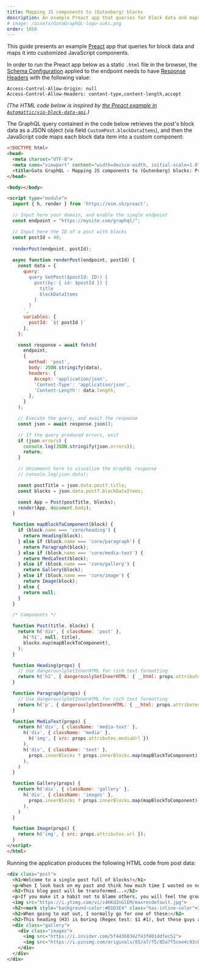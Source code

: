 ```yaml
---
title: Mapping JS components to (Gutenberg) blocks
description: An example Preact app that queries for block data and maps it into customized JavaScript components.
# image: /assets/GatoGraphQL-logo-suki.png
order: 1050
---
```


This guide presents an example [Preact](https://preactjs.com/) app that queries for block data and maps it into customized JavaScript components.

<Banner type="important">

In order to run the Preact app below as a static `.html` file in the browser, the [Schema Configuration](/guides/use/creating-a-schema-configuration) applied to the endpoint needs to have [Response Headers](/guides/schema/adding-custom-headers-to-the-graphql-response-cors) with the following value:

```apacheconf
Access-Control-Allow-Origin: null
Access-Control-Allow-Headers: content-type,content-length,accept
```

</Banner>

_(The HTML code below is inspired by [the Preact example in `Automattic/vip-block-data-api`](https://github.com/Automattic/vip-block-data-api/#preact-example).)_

The GraphQL query contained in the code below retrieves the post's block data as a JSON object (via field `CustomPost.blockDataItems`), and then the JavaScript code maps each block data item into a custom component:

```html
<!DOCTYPE html>
<head>
  <meta charset="UTF-8">
  <meta name="viewport" content="width=device-width, initial-scale=1.0">
  <title>Gato GraphQL - Mapping JS components to (Gutenberg) blocks: Preact example</title>
</head>

<body></body>

<script type="module">
  import { h, render } from 'https://esm.sh/preact';

  // Input here your domain, and enable the single endpoint
  const endpoint = "https://mysite.com/graphql/";

  // Input here the ID of a post with blocks
  const postId = 40;
  
  renderPost(endpoint, postId);
  
  async function renderPost(endpoint, postId) {
    const data = {
      query: `
        query GetPost($postId: ID!) {
          post(by: { id: $postId }) {
            title
            blockDataItems
          }
        }
      `,
      variables: {
        postId: `${ postId }`
      },
    };

    const response = await fetch(
      endpoint,
      {
        method: 'post',
        body: JSON.stringify(data),
        headers: {
          Accept: 'application/json',
          'Content-Type': 'application/json',
          'Content-Length': data.length,
        },
      }
    );

    // Execute the query, and await the response
    const json = await response.json();

    // If the query produced errors, exit
    if (json.errors) {
      console.log(JSON.stringify(json.errors));
      return;
    }

    // Uncomment here to visualize the GraphQL response
    // console.log(json.data);

    const postTitle = json.data.post?.title;
    const blocks = json.data.post?.blockDataItems;

    const App = Post(postTitle, blocks);
    render(App, document.body);
  }

  function mapBlockToComponent(block) {
    if (block.name === 'core/heading') {
      return Heading(block);
    } else if (block.name === 'core/paragraph') {
      return Paragraph(block);
    } else if (block.name === 'core/media-text') {
      return MediaText(block);
    } else if (block.name === 'core/gallery') {
      return Gallery(block);
    } else if (block.name === 'core/image') {
      return Image(block);
    } else {
      return null;
    }
  }

  /* Components */

  function Post(title, blocks) {
    return h('div', { className: 'post' },
      h('h1', null, title),
      blocks.map(mapBlockToComponent),
    );
  }

  function Heading(props) {
    // Use dangerouslySetInnerHTML for rich text formatting
    return h('h2', { dangerouslySetInnerHTML: { __html: props.attributes.content } });
  }

  function Paragraph(props) {
    // Use dangerouslySetInnerHTML for rich text formatting
    return h('p', { dangerouslySetInnerHTML: { __html: props.attributes.content } });
  }

  function MediaText(props) {
    return h('div', { className: 'media-text' },
      h('div', { className: 'media' },
        h('img', { src: props.attributes.mediaUrl })
      ),
      h('div', { className: 'text' },
        props.innerBlocks ? props.innerBlocks.map(mapBlockToComponent) : null,
      ),
    )
  }

  function Gallery(props) {
    return h('div', { className: 'gallery' },
      h('div', { className: 'images' },
        props.innerBlocks ? props.innerBlocks.map(mapBlockToComponent) : null,
      ),
    )
  }

  function Image(props) {
    return h('img', { src: props.attributes.url });
  }
</script>
</html>
```

Running the application produces the following HTML code from post data:

```html
<div class="post">
  <h1>Welcome to a single post full of blocks!</h1>
  <p>When I look back on my past and think how much time I wasted on nothing, how much time has been lost in futilities, errors, laziness, incapacity to live; how little I appreciated it, how many times I sinned against my heart and soul-then my heart bleeds. <strong>Life is a gift, life is happiness, every minute can be an eternity of happiness</strong>. (<a href="https://www.azquotes.com/author/4085-Fyodor_Dostoevsky" target="_blank" rel="noopener">Quote by Fyodor Dostoevsky</a>)<br></p>
  <h2>This blog post will be transformed...</h2>
  <p>If you make it a habit not to blame others, you will feel the growth of the ability to love in your soul, and you will see the growth of goodness in your life. (<a href="https://www.azquotes.com/author/14706-Leo_Tolstoy" target="_blank" rel="noopener">Quote by Leo Tolstoy</a>)<br></p>
  <img src="https://i.ytimg.com/vi/z4KKd2nGlEM/maxresdefault.jpg">
  <h2><mark style="background-color:#D1D1E4" class="has-inline-color">I love these veggies!!!</mark></h2>
  <h2>When going to eat out, I normally go for one of these:</h2>
  <h2>This heading (H3) is boring (Regex test: $1 #1), but these guys are not</h2>
  <div class="gallery">
    <div class="images">
      <img src="https://i.insider.com/5f44388342f43f001ddfec52">
      <img src="https://i.pinimg.com/originals/85/a7/f5/85a7f5cee4c93cb3995d1b51e3a0289f.jpg">
    </div>
  </div>
</div>
```
